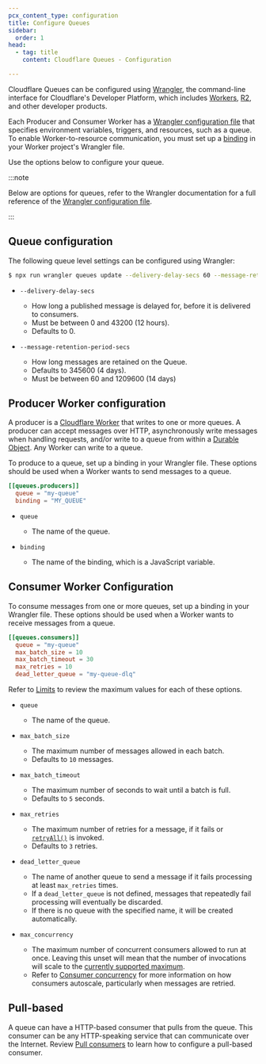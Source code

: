 ```yaml
---
pcx_content_type: configuration
title: Configure Queues
sidebar:
  order: 1
head:
  - tag: title
    content: Cloudflare Queues - Configuration

---
```



Cloudflare Queues can be configured using [Wrangler](/workers/wrangler/install-and-update/), the command-line interface for Cloudflare's Developer Platform, which includes [Workers](/workers/), [R2](/r2/), and other developer products.


Each Producer and Consumer Worker has a [Wrangler configuration file](/workers/wrangler/configuration/) that specifies environment variables, triggers, and resources, such as a queue. To enable Worker-to-resource communication, you must set up a [binding](/workers/runtime-apis/bindings/) in your Worker project's Wrangler file.

Use the options below to configure your queue.

:::note


Below are options for queues, refer to the Wrangler documentation for a full reference of the [Wrangler configuration file](/workers/wrangler/configuration/).


:::

## Queue configuration
The following queue level settings can be configured using Wrangler:

```sh
$ npx run wrangler queues update --delivery-delay-secs 60 --message-retention-period-secs 3000
```

* `--delivery-delay-secs` <Type text="number" /> <Type text="optional" />
	* How long a published message is delayed for, before it is delivered to consumers.
	* Must be between 0 and 43200 (12 hours).
	* Defaults to 0.

* `--message-retention-period-secs`  <Type text="number" /> <Type text="optional" />
	* How long messages are retained on the Queue.
	* Defaults to 345600 (4 days).
	* Must be between 60 and 1209600 (14 days)

## Producer Worker configuration

A producer is a [Cloudflare Worker](/workers/) that writes to one or more queues. A producer can accept messages over HTTP, asynchronously write messages when handling requests, and/or write to a queue from within a [Durable Object](/durable-objects/). Any Worker can write to a queue.

To produce to a queue, set up a binding in your Wrangler file. These options should be used when a Worker wants to send messages to a queue.

<WranglerConfig>

```toml
[[queues.producers]]
  queue = "my-queue"
  binding = "MY_QUEUE"
```

</WranglerConfig>



* <code>queue</code> <Type text="string" />

  * The name of the queue.

* <code>binding</code> <Type text="string" />

  * The name of the binding, which is a JavaScript variable.



## Consumer Worker Configuration

To consume messages from one or more queues, set up a binding in your Wrangler file. These options should be used when a Worker wants to receive messages from a queue.



<WranglerConfig>

```toml
[[queues.consumers]]
  queue = "my-queue"
  max_batch_size = 10
  max_batch_timeout = 30
  max_retries = 10
  dead_letter_queue = "my-queue-dlq"
```

</WranglerConfig>

Refer to [Limits](/queues/platform/limits) to review the maximum values for each of these options.



* <code>queue</code> <Type text="string" />

  * The name of the queue.

* <code>max\_batch\_size</code> <Type text="number" /> <Type text="optional" />

  * The maximum number of messages allowed in each batch.
  * Defaults to `10` messages.

* <code>max\_batch\_timeout</code> <Type text="number" /> <Type text="optional" />

  * The maximum number of seconds to wait until a batch is full.
  * Defaults to `5` seconds.

* <code>max\_retries</code> <Type text="number" /> <Type text="optional" />

  * The maximum number of retries for a message, if it fails or [`retryAll()`](/queues/configuration/javascript-apis/#messagebatch) is invoked.
  * Defaults to `3` retries.

* <code>dead\_letter\_queue</code> <Type text="string" /> <Type text="optional" />

  * The name of another queue to send a message if it fails processing at least `max_retries` times.
  * If a `dead_letter_queue` is not defined, messages that repeatedly fail processing will eventually be discarded.
  * If there is no queue with the specified name, it will be created automatically.

* <code>max\_concurrency</code> <Type text="number" /> <Type text="optional" />

  * The maximum number of concurrent consumers allowed to run at once. Leaving this unset will mean that the number of invocations will scale to the [currently supported maximum](/queues/platform/limits/).
  * Refer to [Consumer concurrency](/queues/configuration/consumer-concurrency/) for more information on how consumers autoscale, particularly when messages are retried.



## Pull-based

A queue can have a HTTP-based consumer that pulls from the queue. This consumer can be any HTTP-speaking service that can communicate over the Internet. Review [Pull consumers](/queues/configuration/pull-consumers/) to learn how to configure a pull-based consumer.
